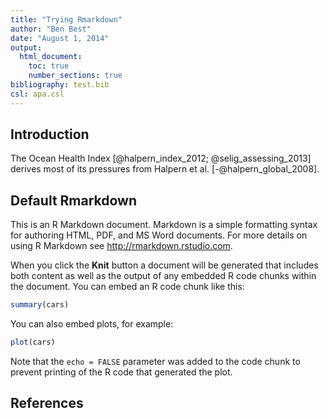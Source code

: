 ```yaml
---
title: "Trying Rmarkdown"
author: "Ben Best"
date: "August 1, 2014"
output:
  html_document:
    toc: true
    number_sections: true
bibliography: test.bib
csl: apa.csl
---
```


## Introduction

The Ocean Health Index [@halpern_index_2012; @selig_assessing_2013] derives most of its pressures from Halpern et al. [-@halpern_global_2008].

## Default Rmarkdown

This is an R Markdown document. Markdown is a simple formatting syntax for authoring HTML, PDF, and MS Word documents. For more details on using R Markdown see <http://rmarkdown.rstudio.com>.

When you click the **Knit** button a document will be generated that includes both content as well as the output of any embedded R code chunks within the document. You can embed an R code chunk like this:

```r
summary(cars)
```

You can also embed plots, for example:

```r
plot(cars)
```

Note that the `echo = FALSE` parameter was added to the code chunk to prevent printing of the R code that generated the plot.

## References {-}
\